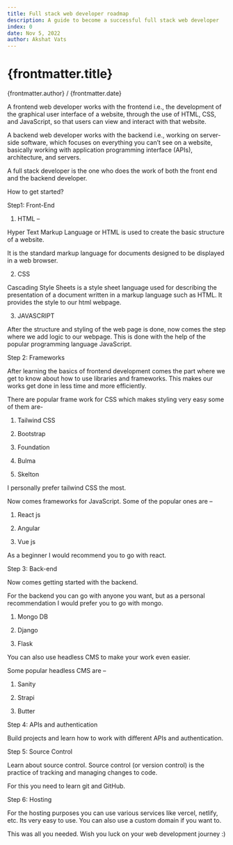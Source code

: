 ```yaml
---
title: Full stack web developer roadmap
description: A guide to become a successful full stack web developer
index: 0
date: Nov 5, 2022
author: Akshat Vats
---
```


# {frontmatter.title}
{frontmatter.author} / {frontmatter.date}

A frontend web developer works with the frontend i.e., the development of the graphical user interface of a website, through the use of HTML, CSS, and JavaScript, so that users can view and interact with that website.

A backend web developer works with the backend i.e., working on server-side software, which focuses on everything you can’t see on a website, basically working with application programming interface (APIs), architecture, and servers.

A full stack developer is the one who does the work of both the front end and the backend developer.

How to get started?

Step1: Front-End

1. HTML –

Hyper Text Markup Language or HTML is used to create the basic structure of a website.

It is the standard markup language for documents designed to be displayed in a web browser.

2. CSS

Cascading Style Sheets is a style sheet language used for describing the presentation of a document written in a markup language such as HTML. It provides the style to our html webpage.

3. JAVASCRIPT

After the structure and styling of the web page is done, now comes the step where we add logic to our webpage. This is done with the help of the popular programming language JavaScript.

Step 2: Frameworks

After learning the basics of frontend development comes the part where we get to know about how to use libraries and frameworks. This makes our works get done in less time and more efficiently.

There are popular frame work for CSS which makes styling very easy some of them are-

1. Tailwind CSS

2. Bootstrap

3. Foundation

4. Bulma

5. Skelton

I personally prefer tailwind CSS the most.

Now comes frameworks for JavaScript. Some of the popular ones are –

1. React js

2. Angular

3. Vue js

As a beginner I would recommend you to go with react.

Step 3: Back-end

Now comes getting started with the backend.

For the backend you can go with anyone you want, but as a personal recommendation I would prefer you to go with mongo.

1. Mongo DB

2. Django

3. Flask

You can also use headless CMS to make your work even easier.

Some popular headless CMS are –

1. Sanity

2. Strapi

3. Butter

Step 4: APIs and authentication

Build projects and learn how to work with different APIs and authentication.

Step 5: Source Control

Learn about source control. Source control (or version control) is the practice of tracking and managing changes to code.

For this you need to learn git and GitHub.

Step 6: Hosting

For the hosting purposes you can use various services like vercel, netlify, etc. Its very easy to use. You can also use a custom domain if you want to.

This was all you needed. Wish you luck on your web development journey :)
